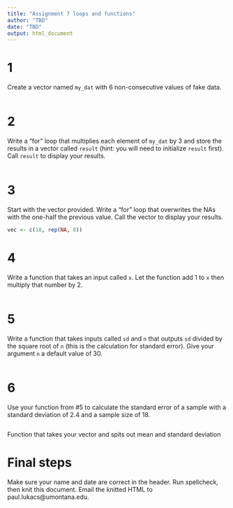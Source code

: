 ```yaml
---
title: "Assignment 7 loops and functions"
author: "TBD"
date: "TBD"
output: html_document
---
```


# 1

Create a vector named `my_dat` with 6 non-consecutive values of fake data.
```r

```

# 2 

Write a "for" loop that multiplies each element of `my_dat` by 3 and store the results in a vector called `result` (hint: you will need to initialize `result` first). Call `result` to display your results. 
```r

```

# 3

Start with the vector provided. Write a "for" loop that overwrites the NAs with the one-half the previous value. Call the vector to display your results.
```r
vec <- c(18, rep(NA, 8))

```

# 4

Write a function that takes an input called `x`. Let the function add 1 to `x` then multiply that number by 2. 
```r

```

# 5

Write a function that takes inputs called `sd` and `n` that outputs `sd` divided by the square root of `n` (this is the calculation for standard error). Give your argument `n` a default value of 30. 
```r

```

# 6

Use your function from #5 to calculate the standard error of a sample with a standard deviation of 2.4 and a sample size of 18.
```r

```

Function that takes your vector and spits out mean and standard deviation 

# Final steps 

Make sure your name and date are correct in the header. Run spellcheck, then knit this document. Email the knitted HTML to paul.lukacs@umontana.edu.